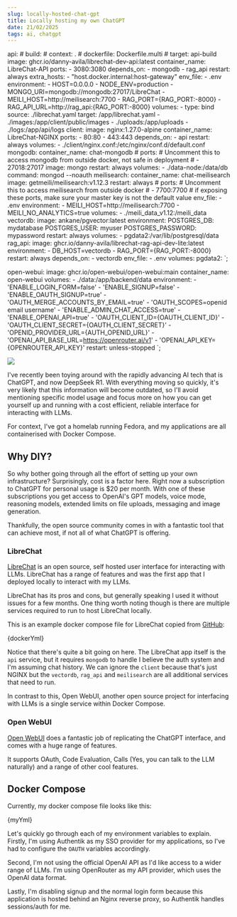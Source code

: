 ```yaml
---
slug: locally-hosted-chat-gpt
title: Locally hosting my own ChatGPT
date: 21/02/2025
tags: ai, chatgpt
---
```



  api:
    # build:
    #   context: .
    #   dockerfile: Dockerfile.multi
    #   target: api-build
    image: ghcr.io/danny-avila/librechat-dev-api:latest
    container_name: LibreChat-API
    ports:
      - 3080:3080
    depends_on:
      - mongodb
      - rag_api
    restart: always
    extra_hosts:
    - "host.docker.internal:host-gateway"
    env_file:
      - .env
    environment:
      - HOST=0.0.0.0
      - NODE_ENV=production
      - MONGO_URI=mongodb://mongodb:27017/LibreChat
      - MEILI_HOST=http://meilisearch:7700
      - RAG_PORT={RAG_PORT:-8000}
      - RAG_API_URL=http://rag_api:{RAG_PORT:-8000}
    volumes:
      - type: bind
        source: ./librechat.yaml
        target: /app/librechat.yaml
      - ./images:/app/client/public/images
      - ./uploads:/app/uploads
      - ./logs:/app/api/logs
  client:
    image: nginx:1.27.0-alpine
    container_name: LibreChat-NGINX
    ports:
      - 80:80
      - 443:443
    depends_on:
      - api
    restart: always
    volumes:
      - ./client/nginx.conf:/etc/nginx/conf.d/default.conf
  mongodb:
    container_name: chat-mongodb
    # ports:  # Uncomment this to access mongodb from outside docker, not safe in deployment
    #   - 27018:27017
    image: mongo
    restart: always
    volumes:
      - ./data-node:/data/db
    command: mongod --noauth
  meilisearch:
    container_name: chat-meilisearch
    image: getmeili/meilisearch:v1.12.3
    restart: always
    # ports: # Uncomment this to access meilisearch from outside docker
    #   - 7700:7700 # if exposing these ports, make sure your master key is not the default value
    env_file:
      - .env
    environment:
      - MEILI_HOST=http://meilisearch:7700
      - MEILI_NO_ANALYTICS=true
    volumes:
      - ./meili_data_v1.12:/meili_data
  vectordb:
    image: ankane/pgvector:latest
    environment:
      POSTGRES_DB: mydatabase
      POSTGRES_USER: myuser
      POSTGRES_PASSWORD: mypassword
    restart: always
    volumes:
      - pgdata2:/var/lib/postgresql/data
  rag_api:
    image: ghcr.io/danny-avila/librechat-rag-api-dev-lite:latest
    environment:
      - DB_HOST=vectordb
      - RAG_PORT={RAG_PORT:-8000}
    restart: always
    depends_on:
      - vectordb
    env_file:
      - .env
volumes:
  pgdata2:
`;

  open-webui:
    image: ghcr.io/open-webui/open-webui:main
    container_name: open-webui
    volumes:
      - ./data:/app/backend/data
    environment:
      - 'ENABLE_LOGIN_FORM=false'
      - 'ENABLE_SIGNUP=false'
      - 'ENABLE_OAUTH_SIGNUP=true'
      - 'OAUTH_MERGE_ACCOUNTS_BY_EMAIL=true'
      - 'OAUTH_SCOPES=openid email username'
      - 'ENABLE_ADMIN_CHAT_ACCESS=true'
      - 'ENABLE_OPENAI_API=true'
      - 'OAUTH_CLIENT_ID={OAUTH_CLIENT_ID}'
      - 'OAUTH_CLIENT_SECRET={OAUTH_CLIENT_SECRET}'
      - 'OPENID_PROVIDER_URL={AUTH_OPENID_URL}'
      - 'OPENAI_API_BASE_URL=https://openrouter.ai/v1'
      - 'OPENAI_API_KEY={OPENROUTER_API_KEY}'
    restart: unless-stopped
`;

![](/assets/open-webui/screenshot.webp)

I've recently been toying around with the rapidly advancing AI tech that is ChatGPT, and now DeepSeek R1. With everything moving so quickly, it's very likely that this information will become outdated, so I'll avoid mentioning specific model usage and focus more on how you can get yourself up and running with a cost efficient, reliable interface for interacting with LLMs.

For context, I've got a homelab running Fedora, and my applications are all containerised with Docker Compose.

## Why DIY?

So why bother going through all the effort of setting up your own infrastructure? Surprisingly, cost is a factor here. Right now a subscription to ChatGPT for personal usage is $20 per month. With one of these subscriptions you get access to OpenAI's GPT models, voice mode, reasoning models, extended limits on file uploads, messaging and image generation.

Thankfully, the open source community comes in with a fantastic tool that can achieve most, if not all of what ChatGPT is offering.

### LibreChat

[LibreChat](https://librechat.ai) is an open source, self hosted user interface for interacting with LLMs. LibreChat has a range of features and was the first app that I deployed locally to interact with my LLMs.

LibreChat has its pros and cons, but generally speaking I used it without issues for a few months. One thing worth noting though is there are multiple services required to run to host LibreChat locally.

This is an example docker compose file for LibreChat copied from [GitHub](https://github.com/danny-avila/LibreChat/blob/main/deploy-compose.yml):


<SyntaxHighlighter language="yaml" wrapLongLines wrapLines showLineNumbers style={a11yDark}>
{dockerYml}
</SyntaxHighlighter>

Notice that there's quite a bit going on here. The LibreChat app itself is the `api` service, but it requires `mongodb` to handle I believe the auth system and I'm assuming chat history. We can ignore the `client` because that's just NGINX but the `vectordb`, `rag_api` and `meilisearch` are all additional services that need to run.

In contrast to this, Open WebUI, another open source project for interfacing with LLMs is a single service within Docker Compose.

### Open WebUI

[Open WebUI](https://openwebui.com/) does a fantastic job of replicating the ChatGPT interface, and comes with a huge range of features.

It supports OAuth, Code Evaluation, Calls (Yes, you can talk to the LLM naturally) and a range of other cool features.

## Docker Compose

Currently, my docker compose file looks like this:

<SyntaxHighlighter language="yaml" wrapLongLines wrapLines showLineNumbers style={a11yDark}>
{myYml}
</SyntaxHighlighter>

Let's quickly go through each of my environment variables to explain. Firstly, I'm using Authentik as my SSO provider for my applications, so I've had to configure the `OAUTH` variables accordingly. 

Second, I'm not using the official OpenAI API as I'd like access to a wider range of LLMs. I'm using OpenRouter as my API provider, which uses the OpenAI data format.

Lastly, I'm disabling signup and the normal login form because this application is hosted behind an Nginx reverse proxy, so Authentik handles sessions/auth for me.